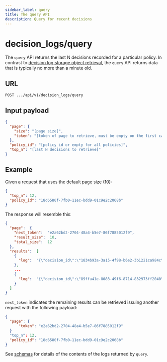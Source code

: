 ```yaml
---
sidebar_label: query
title: The query API
description: Query for recent decisions
---
```


# decision_logs/query

The `query` API returns the last N decisions recorded for a particular policy. In contrast to
[decision log storage object retrieval](/docs/v1/decision-logs-guide/api/decision-logs), the `query` API returns data that is
typically no more than a minute old.

## URL

`POST .../api/v1/decision_logs/query`

## Input payload

```json
{
  "page": {
    "size": "[page size]",
    "token": "[token of page to retrieve, must be empty on the first call]"
  },
  "policy_id": "[policy id or empty for all policies]",
  "top_n": "[last N decisions to retrieve]"
}
```

## Example

Given a request that uses the default page size (10):

```json
{
  "top_n": 12,
  "policy_id": "18d6580f-7fb0-11ec-bdd9-01c9e2c2068b"
}
```

The response will resemble this:

```json
{
  "page":  {
    "next_token":  "e2a62bd2-2704-48a4-b5e7-86f7885012f9",
    "result_size":  10,
    "total_size":  12
  },
  "results":  [
    {
      "log":  "{\"decision_id\":\"1834b93a-3a15-4f98-b6e2-3b1221ca984c\",\"decision_time\":\"2022-01-31T23:52:03Z\",\"tenant_id\":\"0116e83a-7e21-11ec-ab5b-00c9e2c2068b\",\"user\":{\"id\":\"2bfaa552-d9a5-41e9-a6c3-5be62b4433c8\",\"email\":\"aprils@acmecorp.com\"},\"path\":\"peoplefinder.POST.api.users.__id\",\"decisions\":{\"allowed\":true},\"policy\":{\"id\":\"18d6580f-7fb0-11ec-bdd9-01c9e2c2068b\",\"service\":\"registry.beta.aserto.com\",\"image\":\"peoplefinder/peoplefinder-abac\",\"tag\":\"latest\",\"digest\":\"sha256:dd0c6506d8d20539d46acbebffa03976274d022818dec0337a250df72d205b3a\"},\"resource\":{\"id\":\"dfdadc39-7335-404d-af66-c77cf13a15f8\"}}"
    },
    ...
    {
      "log":  "{\"decision_id\":\"89ffa41e-8083-49f6-8714-832973ff2040\",\"decision_time\":\"2022-02-03T00:28:00Z\",\"tenant_id\":\"0116e83a-7e21-11ec-ab5b-00c9e2c2068b\",\"user\":{\"id\":\"dfdadc39-7335-404d-af66-c77cf13a15f8\",\"email\":\"euang@acmecorp.com\"},\"path\":\"peoplefinder.PUT.api.users.__id\",\"decisions\":{\"allowed\":true},\"policy\":{\"id\":\"18d6580f-7fb0-11ec-bdd9-01c9e2c2068b\",\"service\":\"registry.beta.aserto.com\",\"image\":\"peoplefinder/peoplefinder-abac\",\"tag\":\"latest\",\"digest\":\"sha256:dd0c6506d8d20539d46acbebffa03976274d022818dec0337a250df72d205b3a\"},\"resource\":{\"id\":\"dfdadc39-7335-404d-af66-c77cf13a15f8\"}}"
    }
  ]
}
```

`next_token` indicates the remaining results can be retrieved issuing another request with the following payload:

```json
{
  "page": {
      "token": "e2a62bd2-2704-48a4-b5e7-86f7885012f9"
  }
  "top_n": 12,
  "policy_id": "18d6580f-7fb0-11ec-bdd9-01c9e2c2068b"
}
```

See [schemas](/docs/v1/decision-logs-guide/schemas) for details of the contents of the logs returned by `query`.
